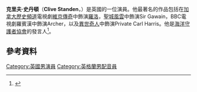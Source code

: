 {{Infobox person
| name                    = Clive Standen
| image                   = Clive Standenby Gage Skidmore.jpg
| caption                 = 
| birth_date               = {{Birth date and age|df=yes|1981|07|22}}
| birth_place              = 北愛爾蘭[[霍利伍德|霍利伍德]]
| death_date               =
| death_place              =
| restingplace            =
| restingplacecoordinates =
| othername               =
| occupation              = 演員
| years_active             = 2004–現在
}}
'''克里夫·史丹頓'''（'''Clive Standen'''，{{bd|1981年|7月22日}}）是英國的一位演員。他最著名的作品包括在[[加拿大|加拿大]][[歷史頻道|歷史頻道]]電視劇[[維京傳奇|維京傳奇]]中飾演[[羅洛_(諾曼第)|羅洛]]，[[聖城風雲|聖城風雲]]中飾演Sir Gawain，BBC電視劇羅賓漢中飾演Archer，以及[[異世奇人|異世奇人]]中飾演Private Carl Harris。他是[[海洋守護者協會|海洋守護者協會]]的發言人<ref>{{cite web|url=https://www.youtube.com/watch?v=O674lyrPcAo|title=Real Men Don't Whale|date=29 August 2013|work=YouTube|accessdate=2016-03-22|archive-date=2020-11-21|archive-url=https://web.archive.org/web/20201121055504/http://www.youtube.com/watch?v=O674lyrPcAo|dead-url=no}}</ref>。
==參考資料==
{{Reflist}}
[[Category:英國男演員|Category:英國男演員]]
[[Category:英格蘭男配音員|Category:英格蘭男配音員]]